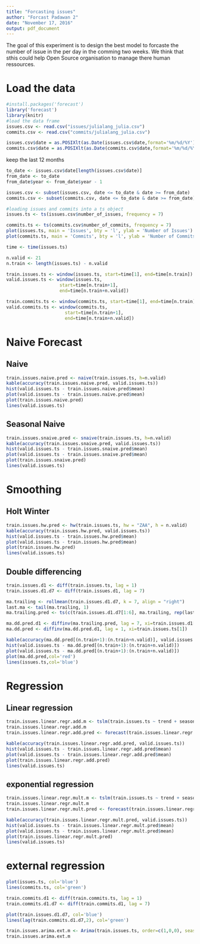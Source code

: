 ```yaml
---
title: "Forcasting issues"
author: "Forcast Padawan 2"
date: "November 17, 2016"
output: pdf_document
---
```


The goal of this experiment is to design the best model to forcaste the number of issue in the per day in the comming two weeks. We think that sthis could help Open Source organisation to manage there human ressources.

# Load the data

```r
#install.packages('forecast')
library('forecast')
library(knitr)
#load the data frame
issues.csv <- read.csv("issues/julialang_julia.csv")
commits.csv <- read.csv("commits/julialang_julia.csv")

issues.csv$date = as.POSIXlt(as.Date(issues.csv$date,format='%m/%d/%Y'))
commits.csv$date = as.POSIXlt(as.Date(commits.csv$date,format='%m/%d/%Y'))
```

keep the last 12 months

```r
to_date <- issues.csv$date[length(issues.csv$date)]
from_date <- to_date
from_date$year <- from_date$year - 1

issues.csv <- subset(issues.csv, date <= to_date & date >= from_date)
commits.csv <- subset(commits.csv, date <= to_date & date >= from_date)
```

```r
#loading issues and commits into a ts object
issues.ts <- ts(issues.csv$number_of_issues, frequency = 7) 

commits.ts <- ts(commits.csv$number_of_commits, frequency = 7) 
plot(issues.ts, main = 'Issues', bty = 'l', ylab = 'Number of Issues')
plot(commits.ts, main = 'Commits', bty = 'l', ylab = 'Number of Commits')
```

```r
time <- time(issues.ts)

n.valid <- 21
n.train <- length(issues.ts) - n.valid

train.issues.ts <- window(issues.ts, start=time[1], end=time[n.train])
valid.issues.ts <- window(issues.ts, 
                    start=time[n.train+1], 
                    end=time[n.train+n.valid])

train.commits.ts <- window(commits.ts, start=time[1], end=time[n.train])
valid.commits.ts <- window(commits.ts, 
                      start=time[n.train+1], 
                      end=time[n.train+n.valid])
```

# Naive Forecast

## Naive

```r
train.issues.naive.pred <- naive(train.issues.ts, h=n.valid)
kable(accuracy(train.issues.naive.pred, valid.issues.ts))
hist(valid.issues.ts - train.issues.naive.pred$mean)
plot(valid.issues.ts - train.issues.naive.pred$mean)
plot(train.issues.naive.pred)
lines(valid.issues.ts)
```

## Seasonal Naive

```r
train.issues.snaive.pred <- snaive(train.issues.ts, h=n.valid)
kable(accuracy(train.issues.snaive.pred, valid.issues.ts))
hist(valid.issues.ts - train.issues.snaive.pred$mean)
plot(valid.issues.ts - train.issues.snaive.pred$mean)
plot(train.issues.snaive.pred)
lines(valid.issues.ts)
```

# Smoothing

## Holt Winter

```r
train.issues.hw.pred <- hw(train.issues.ts, hw = "ZAA", h = n.valid)
kable(accuracy(train.issues.hw.pred, valid.issues.ts))
hist(valid.issues.ts - train.issues.hw.pred$mean)
plot(valid.issues.ts - train.issues.hw.pred$mean)
plot(train.issues.hw.pred)
lines(valid.issues.ts)
```

## Double differencing

```r
train.issues.d1 <- diff(train.issues.ts, lag = 1)
train.issues.d1.d7 <- diff(train.issues.d1, lag = 7)

ma.trailing <- rollmean(train.issues.d1.d7, k = 7, align = "right")
last.ma <- tail(ma.trailing, 1)
ma.trailing.pred <- ts(c(train.issues.d1.d7[1:6], ma.trailing, rep(last.ma, n.valid)), start=c(2,2), frequency = 7)

ma.dd.pred.d1 <- diffinv(ma.trailing.pred, lag = 7, xi=train.issues.d1[1:7])
ma.dd.pred <- diffinv(ma.dd.pred.d1, lag = 1, xi=train.issues.ts[1])

kable(accuracy(ma.dd.pred[(n.train+1):(n.train+n.valid)], valid.issues.ts))
hist(valid.issues.ts - ma.dd.pred[(n.train+1):(n.train+n.valid)])
plot(valid.issues.ts - ma.dd.pred[(n.train+1):(n.train+n.valid)])
plot(ma.dd.pred,col='red')
lines(issues.ts,col='blue')
```

# Regression

## Linear regression

```r
train.issues.linear.regr.add.m <- tslm(train.issues.ts ~ trend + season, lambda = 0)
train.issues.linear.regr.add.m
train.issues.linear.regr.add.pred <- forecast(train.issues.linear.regr.add.m , h=n.valid)

kable(accuracy(train.issues.linear.regr.add.pred, valid.issues.ts))
hist(valid.issues.ts - train.issues.linear.regr.add.pred$mean)
plot(valid.issues.ts - train.issues.linear.regr.add.pred$mean)
plot(train.issues.linear.regr.add.pred)
lines(valid.issues.ts)
```

## exponential regression

```r
train.issues.linear.regr.mult.m <- tslm(train.issues.ts ~ trend + season, lambda = 0)
train.issues.linear.regr.mult.m
train.issues.linear.regr.mult.pred <- forecast(train.issues.linear.regr.mult.m , h=n.valid)

kable(accuracy(train.issues.linear.regr.mult.pred, valid.issues.ts))
hist(valid.issues.ts - train.issues.linear.regr.mult.pred$mean)
plot(valid.issues.ts - train.issues.linear.regr.mult.pred$mean)
plot(train.issues.linear.regr.mult.pred)
lines(valid.issues.ts)
```

# external regression


```r
plot(issues.ts, col='blue')
lines(commits.ts, col='green')

train.commits.d1 <- diff(train.commits.ts, lag = 1)
train.commits.d1.d7 <- diff(train.commits.d1, lag = 7)

plot(train.issues.d1.d7, col='blue')
lines(lag(train.commits.d1.d7,2), col='green')

```

```r
train.issues.arima.ext.m <- Arima(train.issues.ts, order=c(1,0,0), seasonal=c(1,0,0), xreg=train.commits.ts )
train.issues.arima.ext.m
```



